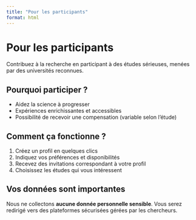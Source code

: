 ```yaml
---
title: "Pour les participants"
format: html
---
```


# Pour les participants

Contribuez à la recherche en participant à des études sérieuses, menées par des universités reconnues.

## Pourquoi participer ?
- Aidez la science à progresser  
- Expériences enrichissantes et accessibles  
- Possibilité de recevoir une compensation (variable selon l'étude)

## Comment ça fonctionne ?
1. Créez un profil en quelques clics  
2. Indiquez vos préférences et disponibilités  
3. Recevez des invitations correspondant à votre profil  
4. Choisissez les études qui vous intéressent

## Vos données sont importantes
Nous ne collectons **aucune donnée personnelle sensible**. Vous serez redirigé vers des plateformes sécurisées gérées par les chercheurs.
